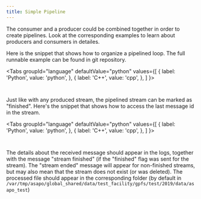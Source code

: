 ```yaml
---
title: Simple Pipeline
---
```




The consumer and a producer could be combined together in order to create pipelines. Look at the corresponding examples to learn about producers and consumers in detailes.

Here is the snippet that shows how to organize a pipelined loop. The full runnable example can be found in git repository.

<Tabs
  groupId="language"
  defaultValue="python"
  values={[
    { label: 'Python', value: 'python', },
    { label: 'C++', value: 'cpp', },
  ]
}>
<TabItem value="python">

```python content="./versioned_examples/version-21.12.0/python/pipeline.py" snippetTag="pipeline"
```

</TabItem>

<TabItem value="cpp">

```cpp content="./versioned_examples/version-21.12.0/cpp/pipeline.cpp" snippetTag="pipeline"
```

</TabItem>
</Tabs>

Just like with any produced stream, the pipelined stream can be marked as "finished". Here's the snippet that shows how to access the last message id in the stream.

<Tabs
  groupId="language"
  defaultValue="python"
  values={[
    { label: 'Python', value: 'python', },
    { label: 'C++', value: 'cpp', },
  ]
}>
<TabItem value="python">

```python content="./versioned_examples/version-21.12.0/python/pipeline.py" snippetTag="finish"
```

</TabItem>

<TabItem value="cpp">

```cpp content="./versioned_examples/version-21.12.0/cpp/pipeline.cpp" snippetTag="finish"
```

</TabItem>
</Tabs>

The details about the received message should appear in the logs, together with the message "stream finished" (if the "finished" flag was sent for the stream). The "stream ended" message will appear for non-finished streams, but may also mean that the stream does not exist (or was deleted). The processed file should appear in the corresponding folder (by default in ```/var/tmp/asapo/global_shared/data/test_facility/gpfs/test/2019/data/asapo_test```)
